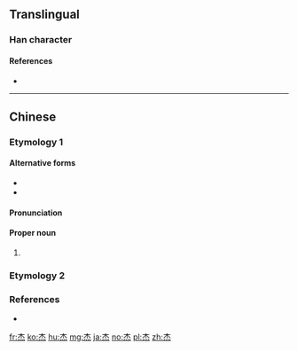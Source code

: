 {{also|傑}}
==Translingual==

===Han character===
{{Han char|rn=75|rad=木|as=04|sn=8|four=40339|canj=DF|ids=⿱木灬}}

====References====
* {{Han ref|kx=0513.110|dkj=14498|dj=0899.070|hdz=21175.010|uh=67708}}

----

==Chinese==

===Etymology 1===
{{zh-forms}}

====Alternative forms====
* {{zh-l|⿱木一}}
* {{zh-l|⿱术灬}}

====Pronunciation====
{{zh-pron|m=jié|cat=pn}}

====Proper noun====
{{zh-proper noun}}

# {{given name||lang=zh}}
{{attention|zh|Is there anything extra that Kangxi Zidian has to say?}}

===Etymology 2===
{{zh-see|傑}}

===References===
* {{R:twedu|A01883}}

[[fr:杰]]
[[ko:杰]]
[[hu:杰]]
[[mg:杰]]
[[ja:杰]]
[[no:杰]]
[[pl:杰]]
[[zh:杰]]